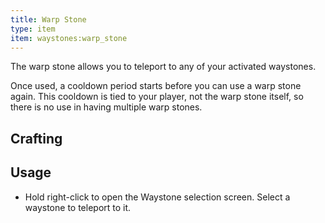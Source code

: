 ```yaml
---
title: Warp Stone
type: item
item: waystones:warp_stone
---
```


The warp stone allows you to teleport to any of your activated waystones.

Once used, a cooldown period starts before you can use a warp stone again. This cooldown is tied to your player, not the warp
stone itself, so there is no use in having multiple warp stones.

## Crafting

<CraftingRecipe recipe="waystones:warp_stone"/>

## Usage

- Hold right-click to open the Waystone selection screen. Select a waystone to teleport to it.